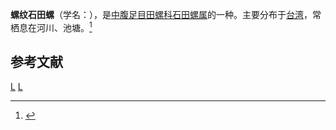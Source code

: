 {{Infraspeciesbox
| genus = Sinotaia
| species = quadrata
| subspecies = heudei
| authority = Dautzenberg et Fischer, 1905
}}
'''螺纹石田螺'''（学名：''{{lang|la|Sinotaia quadrata heudei}}''），是[[中腹足目|中腹足目]][[田螺科|田螺科]][[石田螺属|石田螺属]]的一种。主要分布于[[台湾|台湾]]，常栖息在河川、池塘。<ref>{{cite web|url=http://shell.sinica.edu.tw/chinese/shellbase_detail.php?science_no=3366|title=国际贝库：螺纹石田螺|publisher=台湾贝类资料库|accessdate=2009-08-11|archive-date=2016-03-04|archive-url=https://web.archive.org/web/20160304111200/http://shell.sinica.edu.tw/chinese/shellbase_detail.php?science_no=3366|dead-url=no}}</ref>

== 参考文献 ==
{{reflist}}
{{taxonbar}}
[[Category:_1905年描述的动物|L]]
[[Category:石田螺属|L]]